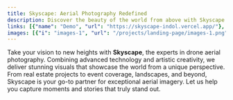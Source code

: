```yaml
---
title: Skyscape: Aerial Photography Redefined  
description: Discover the beauty of the world from above with Skyscape. Specializing in drone aerial photography, we deliver breathtaking visuals that elevate your projects. Perfect for real estate, events, landscapes, and more.  
links: [{"name": "Demo", "url": "https://skyscape-indol.vercel.app/"}, {"name": "Repository", "url": "https://github.com/JosePabloSG/skyscape.git"}]
images: [{"i": "images-1", "url": "/projects/landing-page/images-1.png"},{"i": "images-2", "url": "/projects/landing-page/images-2.jpg"},{"i": "images-3", "url": "/projects/landing-page/images-3.PNG"},{"i": "images-4", "url": "/projects/landing-page/images-4.jpeg"},{"i": "images-5", "url": "/projects/landing-page/images-5.png"}]
---
```

Take your vision to new heights with **Skyscape**, the experts in drone aerial photography. Combining advanced technology and artistic creativity, we deliver stunning visuals that showcase the world from a unique perspective. From real estate projects to event coverage, landscapes, and beyond, Skyscape is your go-to partner for exceptional aerial imagery. Let us help you capture moments and stories that truly stand out.
